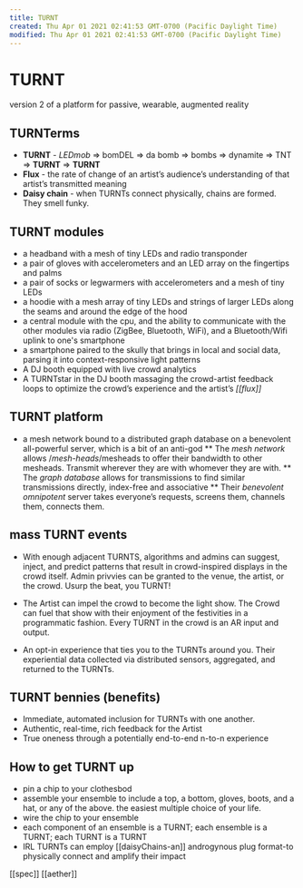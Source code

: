 ```yaml
---
title: TURNT
created: Thu Apr 01 2021 02:41:53 GMT-0700 (Pacific Daylight Time)
modified: Thu Apr 01 2021 02:41:53 GMT-0700 (Pacific Daylight Time)
---
```

# TURNT

version 2 of a platform for passive, wearable, augmented reality

## TURNTerms

* **TURNT** - *LEDmob* => bomDEL => da bomb => bombs => dynamite => TNT => **TURNT** => **TURNT**
* **Flux** - the rate of change of an artist’s audience’s understanding of that artist’s transmitted meaning
* **Daisy chain** - when TURNTs connect physically, chains are formed. They smell funky.

## TURNT modules

* a headband with a mesh of tiny LEDs and radio transponder
* a pair of gloves with accelerometers and an LED array on the fingertips and palms
* a pair of socks or legwarmers with accelerometers and a mesh of tiny LEDs
* a hoodie with a mesh array of tiny LEDs and strings of larger LEDs along the seams and around the edge of the hood
* a central module with the cpu, and the ability to communicate with the other modules via radio (ZigBee, Bluetooth, WiFi), and a Bluetooth/Wifi uplink to one's smartphone
* a smartphone paired to the skully that brings in local and social data, parsing it into context-responsive light patterns
* A DJ booth equipped with live crowd analytics
* A TURNTstar in the DJ booth massaging the crowd-artist feedback loops to optimize the crowd’s experience and the artist’s *[[flux]]*

## TURNT platform

* a mesh network bound to a distributed graph database on a benevolent all-powerful server, which is a bit of an anti-god
** The *mesh network* allows /*mesh-heads*/mesheads to offer their bandwidth to other mesheads. Transmit wherever they are with whomever they are with.
** The *graph database* allows for transmissions to find similar transmissions directly, index-free and associative
** Their *benevolent omnipotent* server takes everyone’s requests, screens them, channels them, connects them.

## mass TURNT events

* With enough adjacent TURNTS, algorithms and admins can suggest, inject, and predict patterns that result in crowd-inspired displays in the crowd itself. Admin privvies can be granted to the venue, the artist, or the crowd. Usurp the beat, you TURNT!

* The Artist can impel the crowd to become the light show. The Crowd can fuel that show with their enjoyment of the festivities in a programmatic fashion. Every TURNT in the crowd is an AR input and output.

* An opt-in experience that ties you to the TURNTs around you. Their experiential data collected via distributed sensors, aggregated, and returned to the TURNTs.

## TURNT bennies (benefits)

* Immediate, automated inclusion for TURNTs with one another.
* Authentic, real-time, rich feedback for the Artist
* True oneness through a potentially end-to-end n-to-n experience

## How to get TURNT up

* pin a chip to your clothesbod
* assemble your ensemble to include a top, a bottom, gloves, boots, and a hat, or any of the above. the easiest multiple choice of your life.
* wire the chip to your ensemble
* each component of an ensemble is a TURNT; each ensemble is a TURNT; each TURNT is a TURNT
* IRL TURNTs can employ [[daisyChains-an]] androgynous plug format-to physically connect and amplify their impact

[[spec]] [[aether]]
